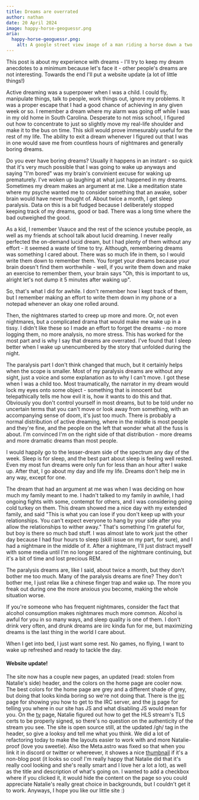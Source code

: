 ```yaml
--- 
title: Dreams are overrated 
author: nathan 
date: 20 April 2024 
image: happy-horse-geoguessr.png
aria:
  happy-horse-geoguessr.png:
    alt: A google street view image of a man riding a horse down a two lane rural road.     
---
```


This post is about my experience with dreams - I'll try to keep my dream anecdotes to a minimum because
let's face it - other people's dreams are not interesting. Towards the end I'll put a website update (a lot of little things!)

Active dreaming was a superpower when I was a child. I could fly, manipulate things, talk to people,
work things out, ignore my problems. It was a proper escape that I had a good chance of achieving
in any given week or so. I remember a dream where my alarm was going off while I was in my old
home in South Carolina. Desperate to not miss school, I figured out how to concentrate to just
so slightly move my real-life shoulder and make it to the bus on time. This skill would prove
immesurably useful for the rest of my life. The ability to exit a dream whenever I figured out
that I was in one would save me from countless hours of nightmares and generally boring dreams.

Do you ever have boring dreams? Usually it happens in an instant - so quick that it's very much
possible that I was going to wake up anyways and saying "I'm bored" was my brain's convinient excuse
for waking up prematurely. I've woken up laughing at what just happened in my dreams. Sometimes my
dream makes an argument at me. Like a meditation state where my psyche wanted me to consider something
that an awake, sober brain would have never thought of. About twice a month, I get sleep paralysis. Data
on this is a bit fudged because I deliberately stopped keeping track of my dreams, good or bad. There was a long
time where the bad outweighed the good.

As a kid, I remember Vsauce and the rest of the science youtube people, as well as my friends at school
talk about lucid dreaming. I never really perfected the on-demand lucid dream, but I had plenty of them
without any effort - it seemed a waste of time to try. Although, remembering dreams was something I cared about.
There was so much life in them, so I would write them down to remember them. You forget your dreams because
your brain doesn't find them worthwhile - well, if you write them down and make an exercise to remember them,
your brain says "Oh, this is important to us, alright let's not dump it 5 minutes after waking up".

So, that's what I did for awhile. I don't remember how I kept track of them, but I remember making an effort to
write them down in my phone or a notepad whenever an okay one rolled around. 

Then, the nightmares started to creep up more and more. Or, not even nightmares, but a complicated drama that
would make me wake up in a tissy. I didn't like these so I made an effort to forget the dreams - no more logging
them, no more analysis, no more stress. This has worked for the most part and is why I say that dreams are overrated.
I've found that I sleep better when I wake up unencumbered by the story that unfolded during the night.

The paralysis part I don't think changed that much, but it certainly helps when the scope is smaller. Most of my
paralysis dreams are without any sight, just a voice and some explanation as to why I can't move. I got these when I
was a child too. Most traumatically, the narrator in my dream would lock my eyes onto some object - something that is
innocent but telepathically tells me how evil it is, how it wants to do this and that. Obviously you don't control yourself
in most dreams, but to be told under no uncertain terms that you can't move or look away from something, with an accompanying
sense of doom, it's just too much. There is probably a normal distribution of active dreaming, where in the middle is most people
and they're fine, and the people on the left that wonder what all the fuss is about. I'm convinced I'm on the right side of that
distribution - more dreams and more dramatic dreams than most people. 

I would happily go to the lesser-dream side of the spectrum any day of the week. Sleep is for sleep, and the best part about
sleep is feeling well rested. Even my most fun dreams were only fun for less than an hour after I wake up. After that, I go about
my day and life my life. Dreams don't help me in any way, except for one.

The dream that had an argument at me was when I was deciding on how much my family meant to me. I hadn't talked to my family
in awhile, I had ongoing fights with some, contempt for others, and I was considering going cold turkey on them. This dream
showed me a nice day with my extended family, and said "This is what you can lose if you don't keep up with your relationships. 
You can't expect everyone to hang by your side after you allow the relationships to wither away." That's something I'm grateful for,
but boy is there so much bad stuff. I was almost late to work just the other day because I had four hours to sleep (skill issue on my
part, for sure), and I had a nightmare in the middle of it. After a nightmare, I'll just distract myself with some media until I'm
no longer scared of the nightmare continuing, but it's a bit of time and lost precious REM. 

The paralysis dreams are, like I said, about twice a month, but they don't bother me too much. Many of the paralysis dreams are fine?
They don't bother me, I just relax like a chinese finger trap and wake up. The more you freak out during one the more anxious you become,
making the whole situation worse. 

If you're someone who has frequent nightmares, consider the fact that alcohol consumption makes nightmares much more common. Alcohol is
awful for you in so many ways, and sleep quality is one of them. I don't drink very often, and drunk dreams are iirc kinda fun for me,
but maximizing dreams is the last thing in the world I care about. 

When I get into bed, I just want some rest. No games, no flying, I want to wake up refreshed and ready to tackle the day. 


#### Website update!

The site now has a couple new pages, an updated (read: stolen from Natalie's side) header, and the colors on the home page are cooler now.
The best colors for the home page are grey and a different shade of grey, but doing that looks kinda boring so we're not doing that. There is
the [irc](/irc) page for showing you how to get to the IRC server, and the [js](/js) page for telling you where in our site has JS and what
disabling JS would mean for you. On the [tv](/natalie/tv) page, Natalie figured out how to get the HLS stream's TLS certs to be properly signed,
so there's no question on the authenticity of the stream you see. The site is open source still, at the updated /gh/ tag in the header, so 
give a looksy and tell me what you think. We did a lot of refactoring today to make the layouts easier to work with and more Natalie-proof (love
you sweetie). Also the Meta.astro was fixed so that when you link it in discord or twitter or whereever, it showes a nice [thumbnail](/images/banner.gif)
if it's a non-blog post (it looks so cool! I'm really happy that Natalie did that it's really cool looking and she's really smart and I love her a lot a lot),
as well as the title and description of what's going on. I wanted to add a checkbox where if you clicked it, it would hide the content on the page so 
you could appreciate Natalie's really great choice in backgrounds, but I couldn't get it to work. Anyways, I hope you like our little site :)
